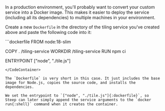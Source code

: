 In a production environment, you'll probably want to convert your custom service into a Docker image. This makes it easier to deploy the service (including all its dependencies) to multiple machines in your environment.

Create a new `Dockerfile` in the directory of the tiling service you've created above and paste the following code into it:

<CodeContainer title="Dockerfile">
```dockerfile
FROM node:18-slim

COPY . /tiling-service
WORKDIR /tiling-service
RUN npm ci

ENTRYPOINT ["node", "./tile.js"]
```
</CodeContainer>

The `Dockerfile` is very short in this case. It just includes the base image for Node.js, copies the source code, and installs the dependencies.

We set the entrypoint to `["node", "./tile.js"]{:dockerfile}`, so Steep can later simply append the service arguments to the `docker run{:shell}` command when it creates the container.
